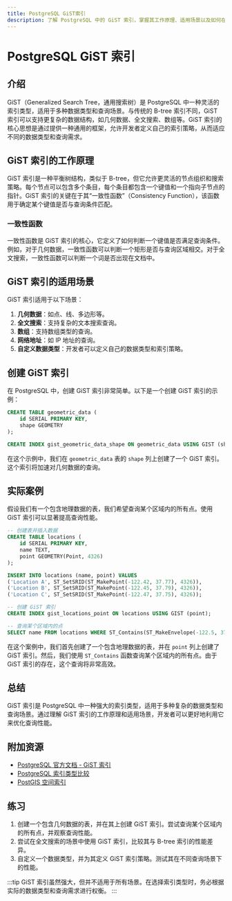 ```yaml
---
title: PostgreSQL GiST索引
description: 了解 PostgreSQL 中的 GiST 索引，掌握其工作原理、适用场景以及如何在实际中使用它来优化查询性能。
---
```


# PostgreSQL GiST 索引

## 介绍

GiST（Generalized Search Tree，通用搜索树）是 PostgreSQL 中一种灵活的索引类型，适用于多种数据类型和查询场景。与传统的 B-tree 索引不同，GiST 索引可以支持更复杂的数据结构，如几何数据、全文搜索、数组等。GiST 索引的核心思想是通过提供一种通用的框架，允许开发者定义自己的索引策略，从而适应不同的数据类型和查询需求。

## GiST 索引的工作原理

GiST 索引是一种平衡树结构，类似于 B-tree，但它允许更灵活的节点组织和搜索策略。每个节点可以包含多个条目，每个条目都包含一个键值和一个指向子节点的指针。GiST 索引的关键在于其“一致性函数”（Consistency Function），该函数用于确定某个键值是否与查询条件匹配。

### 一致性函数

一致性函数是 GiST 索引的核心，它定义了如何判断一个键值是否满足查询条件。例如，对于几何数据，一致性函数可以判断一个矩形是否与查询区域相交。对于全文搜索，一致性函数可以判断一个词是否出现在文档中。

## GiST 索引的适用场景

GiST 索引适用于以下场景：

1. **几何数据**：如点、线、多边形等。
2. **全文搜索**：支持复杂的文本搜索查询。
3. **数组**：支持数组类型的查询。
4. **网络地址**：如 IP 地址的查询。
5. **自定义数据类型**：开发者可以定义自己的数据类型和索引策略。

## 创建 GiST 索引

在 PostgreSQL 中，创建 GiST 索引非常简单。以下是一个创建 GiST 索引的示例：

```sql
CREATE TABLE geometric_data (
    id SERIAL PRIMARY KEY,
    shape GEOMETRY
);

CREATE INDEX gist_geometric_data_shape ON geometric_data USING GIST (shape);
```

在这个示例中，我们在 `geometric_data` 表的 `shape` 列上创建了一个 GiST 索引。这个索引将加速对几何数据的查询。

## 实际案例

假设我们有一个包含地理数据的表，我们希望查询某个区域内的所有点。使用 GiST 索引可以显著提高查询性能。

```sql
-- 创建表并插入数据
CREATE TABLE locations (
    id SERIAL PRIMARY KEY,
    name TEXT,
    point GEOMETRY(Point, 4326)
);

INSERT INTO locations (name, point) VALUES
('Location A', ST_SetSRID(ST_MakePoint(-122.42, 37.77), 4326)),
('Location B', ST_SetSRID(ST_MakePoint(-122.45, 37.79), 4326)),
('Location C', ST_SetSRID(ST_MakePoint(-122.47, 37.75), 4326));

-- 创建 GiST 索引
CREATE INDEX gist_locations_point ON locations USING GIST (point);

-- 查询某个区域内的点
SELECT name FROM locations WHERE ST_Contains(ST_MakeEnvelope(-122.5, 37.7, -122.4, 37.8, 4326), point);
```

在这个案例中，我们首先创建了一个包含地理数据的表，并在 `point` 列上创建了 GiST 索引。然后，我们使用 `ST_Contains` 函数查询某个区域内的所有点。由于 GiST 索引的存在，这个查询将非常高效。

## 总结

GiST 索引是 PostgreSQL 中一种强大的索引类型，适用于多种复杂的数据类型和查询场景。通过理解 GiST 索引的工作原理和适用场景，开发者可以更好地利用它来优化查询性能。

## 附加资源

- [PostgreSQL 官方文档 - GiST 索引](https://www.postgresql.org/docs/current/gist.html)
- [PostgreSQL 索引类型比较](https://www.postgresql.org/docs/current/indexes-types.html)
- [PostGIS 空间索引](https://postgis.net/docs/using_postgis_dbmanagement.html#idm452)

## 练习

1. 创建一个包含几何数据的表，并在其上创建 GiST 索引。尝试查询某个区域内的所有点，并观察查询性能。
2. 尝试在全文搜索的场景中使用 GiST 索引，比较其与 B-tree 索引的性能差异。
3. 自定义一个数据类型，并为其定义 GiST 索引策略。测试其在不同查询场景下的性能。

:::tip
GiST 索引虽然强大，但并不适用于所有场景。在选择索引类型时，务必根据实际的数据类型和查询需求进行权衡。
:::